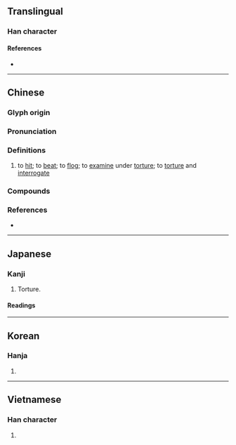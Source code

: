 {{character info/new}}
==Translingual==

===Han character===
{{Han char|rn=64|rad=手|as=06|sn=9|four=54027|canj=QJKS|ids=⿰扌考}}

====References====
* {{Han ref|kx=0428.160|dkj=12006|dj=0777.100|hdz=31866.040|uh=62F7|ud=25335|bh=ABFE|bd=44030}}

----

==Chinese==
{{zh-forms}}

===Glyph origin===
{{Han etym}}

===Pronunciation===
{{zh-pron
|m=kǎo
|c=haau2,haau1
|mn=qz:khóⁿ/xm,zz:khó
|w=2khau
|oc=y
|cat=v
}}

===Definitions===
{{zh-hanzi}}

# to [[hit]]; to [[beat]]; to [[flog]]; to [[examine]] under [[torture]]; to [[torture]] and [[interrogate]]

===Compounds===
{{zh-der|吊拷絣把|吊拷繃扒|弔拷|弔拷繃扒|打拷|拷克機|拷勘|拷問|拷打|拷綢|拷訊|拷貝|拷貝筆|拷貝紙|絣扒吊拷|繃扒吊拷|繃扒弔拷|繃爬吊拷|嚴刑拷打}}

===References===
* {{R:yue:Hanzi}}

----

==Japanese==

===Kanji===
{{ja-kanji|grade=c|rs=手06}}

# Torture.

====Readings====
{{ja-readings|goon=[[こう]] (kō) {{non-joyo-reading}}|kanon=[[こう]] (kō) {{non-joyo-reading}}|kanyoon=[[ごう]] (gō)|kun=[[うつ]] (utsu)}}

----

==Korean==

===Hanja===
{{ko-hanja|hangeul=고|eumhun=|rv=go|mr=ko|y=ko}}

# {{defn|lang=ko|sort=手06}}

----

==Vietnamese==

===Han character===
{{vi-hantu|[[khỉu]], [[khảo]]|rs=手06}}

# {{defn|lang=vi|sort=手06}}